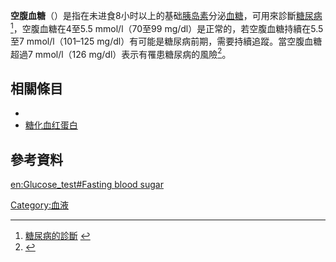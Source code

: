 {{多個問題|
{{expert|time=2016-05-13T01:19:56+00:00}}
{{expand|time=2016-04-04T06:05:52+00:00}}
}}
{{medical}}
'''空腹血糖'''（{{lang-en|Fasting Plasma Glucose}}）是指在未进食8小时以上的基础[[胰岛素|胰岛素]]分泌[[血糖|血糖]]，可用來診斷[[糖尿病|糖尿病]]<ref>[https://www.bd.com/tw/diabetes/main.aspx?cat=6211&id=6402 糖尿病的診斷] {{Wayback|url=https://www.bd.com/tw/diabetes/main.aspx?cat=6211&id=6402 |date=20160513191513 }}</ref>，空腹血糖在4至5.5 mmol/l（70至99 mg/dl）是正常的，若空腹血糖持續在5.5至7 mmol/l（101–125 mg/dl）有可能是糖尿病前期，需要持續追蹤。當空腹血糖超過7 mmol/l（126 mg/dl）表示有罹患糖尿病的風險<ref name="Diabetes">{{Cite web |url=http://www.mayoclinic.com/health/diabetes/DS01121/DSECTION=tests-and-diagnosis |title=Diabetes - tests and diagnosis |accessdate=2016-05-13 |archive-date=2013-11-14 |archive-url=https://web.archive.org/web/20131114194440/http://www.mayoclinic.com/health/diabetes/DS01121/DSECTION=tests-and-diagnosis |dead-url=no }}</ref>。

==相關條目==
*{{le|血糖測試|Glucose test}}
*[[糖化血红蛋白|糖化血红蛋白]]

==參考資料==
{{reflist}}

{{醫學小作品}}

[[Category:血液|Category:血液]]
[[en:Glucose_test#Fasting_blood_sugar|en:Glucose_test#Fasting blood sugar]]